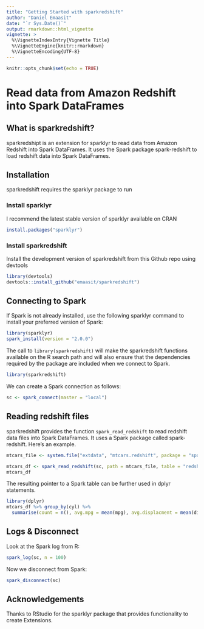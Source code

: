 ```yaml
---
title: "Getting Started with sparkredshift"
author: "Daniel Emaasit"
date: "`r Sys.Date()`"
output: rmarkdown::html_vignette
vignette: >
  %\VignetteIndexEntry{Vignette Title}
  %\VignetteEngine{knitr::rmarkdown}
  %\VignetteEncoding{UTF-8}
---
```



```r
knitr::opts_chunk$set(echo = TRUE)
```

# Read data from Amazon Redshift into Spark DataFrames

## What is sparkredshift?

sparkredshipt is an extension for sparklyr to read data from Amazon Redshift into Spark DataFrames. It uses the Spark package spark-redshift to load redshift data into Spark DataFrames.

## Installation
sparkredshift requires the sparklyr package to run

### Install sparklyr
I recommend the latest stable version of sparklyr available on CRAN
```r
install.packages("sparklyr")
```

### Install sparkredshift
Install the development version of sparkredshift from this Github repo using devtools
```r
library(devtools)
devtools::install_github("emaasit/sparkredshift")
```

## Connecting to Spark

If Spark is not already installed, use the following sparklyr command to install your preferred version of Spark:
```r
library(sparklyr)
spark_install(version = "2.0.0")
```

The call to `library(sparkredshift)` will make the sparkredshift functions available on the R search path and will also ensure that the dependencies required by the package are included when we connect to Spark.
```r
library(sparkredshift) 
```

We can create a Spark connection as follows:
```r
sc <- spark_connect(master = "local")
```

## Reading redshift files

sparkredshift provides the function `spark_read_redshift` to read redshift data files into Spark DataFrames. It uses a Spark package called spark-redshift. Here's an example.

```r
mtcars_file <- system.file("extdata", "mtcars.redshift", package = "sparkredshift")

mtcars_df <- spark_read_redshift(sc, path = mtcars_file, table = "redshift_table")
mtcars_df
```

The resulting pointer to a Spark table can be further used in dplyr statements.
```r
library(dplyr)
mtcars_df %>% group_by(cyl) %>%
  summarise(count = n(), avg.mpg = mean(mpg), avg.displacment = mean(disp), avg.horsepower = mean(hp))
```

## Logs & Disconnect

Look at the Spark log from R:
```r
spark_log(sc, n = 100)
```

Now we disconnect from Spark:
```r
spark_disconnect(sc)
```

## Acknowledgements
Thanks to RStudio for the sparklyr package that provides functionality to create Extensions.

